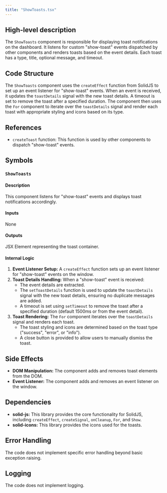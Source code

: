 ```yaml
---
title: "ShowToasts.tsx"
---
```


## High-level description
The `ShowToasts` component is responsible for displaying toast notifications on the dashboard. It listens for custom "show-toast" events dispatched by other components and renders toasts based on the event details. Each toast has a type, title, optional message, and timeout.

## Code Structure
The `ShowToasts` component uses the `createEffect` function from SolidJS to set up an event listener for "show-toast" events. When an event is received, it updates the `toastDetails` signal with the new toast details. A timeout is set to remove the toast after a specified duration. The component then uses the `For` component to iterate over the `toastDetails` signal and render each toast with appropriate styling and icons based on its type.

## References
- `createToast` function: This function is used by other components to dispatch "show-toast" events.

## Symbols

### `ShowToasts`
#### Description
This component listens for "show-toast" events and displays toast notifications accordingly.

#### Inputs
None

#### Outputs
JSX Element representing the toast container.

#### Internal Logic
1. **Event Listener Setup:** A `createEffect` function sets up an event listener for "show-toast" events on the window.
2. **Toast Details Handling:** When a "show-toast" event is received:
    - The event details are extracted.
    - The `setToastDetails` function is used to update the `toastDetails` signal with the new toast details, ensuring no duplicate messages are added.
    - A timeout is set using `setTimeout` to remove the toast after a specified duration (default 1500ms or from the event detail).
3. **Toast Rendering:** The `For` component iterates over the `toastDetails` signal and renders each toast.
    - The toast styling and icons are determined based on the toast type ("success", "error", or "info").
    - A close button is provided to allow users to manually dismiss the toast.

## Side Effects
- **DOM Manipulation:** The component adds and removes toast elements from the DOM.
- **Event Listener:** The component adds and removes an event listener on the window.

## Dependencies
- **solid-js:** This library provides the core functionality for SolidJS, including `createEffect`, `createSignal`, `onCleanup`, `For`, and `Show`.
- **solid-icons:** This library provides the icons used for the toasts.

## Error Handling
The code does not implement specific error handling beyond basic exception raising.

## Logging
The code does not implement logging.
